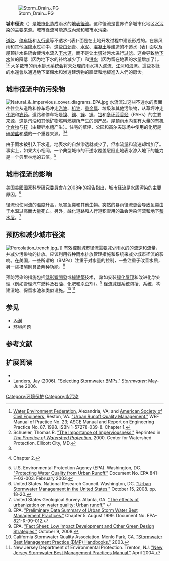 {{noteTA
|T=zh-cn:城市径流; zh-tw:城市逕流;zh-hk:城市徑流;
|1=zh-cn:径流; zh-tw:逕流; zh-hk:徑流;
}}
[[Image:Storm_Drain.JPG|thumb]]

'''城市径流'''（{{lang-en|urban runoff}}）是[[城市化|城市化]]造成雨水的[[地表径流|地表径流]]。这种径流是世界许多城市化地区[[水污染|水污染]]的主要来源。城市径流可能造成[[內澇|內澇]]和城市[[水污染|水污染]]。

[[道路|道路]]、[[停车场|停车场]]和[[人行道|人行道]]等不透水-{表}-面是在土地开发过程中建设形成的。在暴风雨和其他强[[降水|降水]]过程中，这些由[[沥青|沥青]]、[[水泥|水泥]]、[[混凝土|混凝土]]等建造的不透水-{表}-面以及屋顶排水系統会使污水流入[[下水道|下水道]]，而不是让[[土壤|土壤]]对污水进行[[过滤|过滤]]。这会导致[[地下水|地下水]]位的降低（因为地下水的补给减少了）和[[洪水|洪水]]（因为留在地表的水量增加了）。<ref name="ASCE1">[http://wef.org Water Environment Federation,] {{Wayback|url=http://wef.org/ |date=20200906083717 }} Alexandria, VA; and [http://www.asce.org American Society of Civil Engineers,] {{Wayback|url=http://www.asce.org/ |date=20200909191055 }} Reston, VA. [http://books.google.com/books?id=AdU-VXXV_H0C "Urban Runoff Quality Management."] {{Wayback|url=http://books.google.com/books?id=AdU-VXXV_H0C |date=20110629122013 }} WEF Manual of Practice No. 23; ASCE Manual and Report on Engineering Practice No. 87. 1998. ISBN 1-57278-039-8. Chapter 1.</ref><ref>Schueler, Thomas R. [http://www.cwp.org/Resource_Library/Center_Docs/PWP/ELC_PWP1.pdf "The Importance of Imperviousness."] {{Wayback|url=http://www.cwp.org/Resource_Library/Center_Docs/PWP/ELC_PWP1.pdf |date=20090227110104 }} Reprinted in [http://www.cwp.org/Store/guidance.htm ''The Practice of Watershed Protection.''] {{Wayback|url=http://www.cwp.org/Store/guidance.htm |date=20081223004441 }} 2000. Center for Watershed Protection. Ellicott City, MD.</ref> 大多数市的雨水排水系统会将未处理的雨水排入[[溪流|溪流]]、[[江河|江河]]和[[海湾|海湾]]。這些多餘的水還會以通過地下室儲水和渗透建筑物的牆壁和地板進入人們的房舍。

==城市径流中的污染物==
[[Image:Natural_&_impervious_cover_diagrams_EPA.jpg|thumb]]
水流流过这些不透水的表面往往会从道路和停车场冲走[[汽油|汽油]]、[[机油|机油]]、[[重金属|重金属]]、垃圾和其他污染物，从草坪冲走[[化肥|化肥]]和[[农药|农药]]。道路和停车场是[[镍|镍]]、[[铜|铜]]、[[锌|锌]]、[[镉|镉]]、[[铅|铅]]和[[多环芳香烃|多环芳香烃]]（PAHs）的主要来源，这是汽油和其他矿物燃料燃烧所产生的副产品。屋顶雨水内含有大量的[[有机化合物|有机化合物]]与[[锌|锌]]（由镀锌水槽产生）。住宅的草坪、公园和高尔夫球场中使用的化肥是[[硝酸盐|硝酸盐]]和[[磷|磷]]的一个重要来源。<ref name="ASCE1" /><ref>{{cite book|title=Stormwater Effects Handbook: A Toolbox for Watershed Managers, Scientists, and Engineers|authors=G. Allen Burton, Jr., Robert Pitt|publisher=CRC/Lewis Publishers|location=New York|date=2001|isbn=0-87371-924-7|url=http://unix.eng.ua.edu/~rpitt/Publications/BooksandReports/Stormwater%20Effects%20Handbook%20by%20%20Burton%20and%20Pitt%20book/MainEDFS_Book.html|access-date=2009-06-12|archive-date=2009-05-19|archive-url=https://web.archive.org/web/20090519035716/http://unix.eng.ua.edu/~rpitt/Publications/BooksandReports/Stormwater%20Effects%20Handbook%20by%20%20Burton%20and%20Pitt%20book/MainEDFS_Book.html|dead-url=no}} Chapter 2.</ref>

由于雨水被引入下水道，地表水的自然渗透就减少了，但水流量和流速却增加了。事实上，如果大小相同，一个典型城市的不透水覆盖层阻止地表水渗入地下的能力是一个典型林地的五倍。<ref name="EPA2">U.S. Environmental Protection Agency (EPA). Washington, DC. [http://www.epa.gov/npdes/pubs/nps_urban-facts_final.pdf "Protecting Water Quality from Urban Runoff."] {{Wayback|url=http://www.epa.gov/npdes/pubs/nps_urban-facts_final.pdf |date=20180702011024 }} Document No. EPA 841-F-03-003. February 2003.</ref>

==城市径流的影响==
美国[[美國國家科學研究委員會|美國國家科學研究委員會]]在2008年的报告指出，城市径流是[[水质|水质]]污染的主要原因。<ref>United States. National Research Council. Washington, DC. [http://www.epa.gov/npdes/pubs/nrc_stormwaterreport.pdf "Urban Stormwater Management in the United States."] {{Wayback|url=http://www.epa.gov/npdes/pubs/nrc_stormwaterreport.pdf |date=20170706063459 }} October 15, 2008. pp. 18-20.</ref>

径流也使河流的温度升高，危害鱼类和其他生物。突然的暴雨径流更会导致鱼类由于水温过高而大量死亡。另外，融化道路和人行道积雪用的盐会污染河流和地下[[蓄水层|蓄水层]]。<ref>United States Geological Survey. Atlanta, GA. [http://ga.water.usgs.gov/edu/urbanrun.html "The effects of urbanization on water quality: Urban runoff."] {{Wayback|url=http://ga.water.usgs.gov/edu/urbanrun.html |date=20090610135458 }}</ref>

==预防和减少城市径流==
[[Image:Percolation_trench.jpg|thumb]]。]]
有效控制城市径流需要减少雨水的的流速和流量，并减少污染物的排放。应该利用各种雨水排放管理措施和系统来减少城市径流的影响。在美国，一些所谓的{{le|最佳管理做法|Best management practice for water pollution}}（BMPs）注重于对水量的控制，一些注重于改善水质，另一些措施則具备两种功能。<ref>EPA. [http://epa.gov/guide/stormwater/ "Preliminary Data Summary of Urban Storm Water Best Management Practices."] {{Wayback|url=http://epa.gov/guide/stormwater/ |date=20100802064730 }} Chapter 5. August 1999. Document No. EPA-821-R-99-012.</ref>

预防污染的措施包括[[低影響開發|低影響開發]]或[[綠建築|綠建築]]技术， 諸如安装[[绿化屋顶|绿化屋顶]]和改进化学处理（例如管理汽车燃料及石油、化肥和杀虫剂）。<ref>EPA. [http://cfpub.epa.gov/npdes/stormwater/menuofbmps/index.cfm?action=factsheet_results&view=specific&bmp=124 "Fact Sheet: Low Impact Development and Other Green Design Strategies."] {{Wayback|url=http://cfpub.epa.gov/npdes/stormwater/menuofbmps/index.cfm?action=factsheet_results&view=specific&bmp=124 |date=20131207202334 }} October 9, 2008.</ref> 径流减緩系统包括{{link-en|入渗池|Infiltration basin}}、{{link-en|生物滞留|Bioretention}}系统、构建湿地、保留水池和类似设施。<ref>California Stormwater Quality Association. Menlo Park, CA. [http://www.cabmphandbooks.com "Stormwater Best Management Practice (BMP) Handbooks."] {{Wayback|url=http://www.cabmphandbooks.com/ |date=20080118092426 }} 2003.</ref> <ref>New Jersey Department of Environmental Protection. Trenton, NJ. [http://www.njstormwater.org/bmp_manual2.htm "New Jersey Stormwater Best Management Practices Manual."] {{Wayback|url=http://www.njstormwater.org/bmp_manual2.htm |date=20211122102819 }} April 2004.</ref>

==参见==
*[[內澇|內澇]]
*[[环境问题|环境问题]]

==参考文献==
{{reflist|2}}

==扩展阅读==
*{{cite book|title=Urban Runoff Pollution|editor=Harry C. Torno, Jiri Marsalek, Michel Desbordes|publisher=Springer-Verlag|location=Berlin|date=1986|isbn=3-540-16090-6|url=http://weblis.unep.org/cgi-bin/isis3w.exe?rec_id=002693&database=LIBCAT&search_type=link&lang=eng&format_name=EFALL&page_header=EPHAV1}}{{dead link|date=2017年12月 |bot=InternetArchiveBot |fix-attempted=yes }}
*Landers, Jay (2006). [https://web.archive.org/web/20090108032702/http://www.stormh2o.com/may-june-2006/stormwater-bmp-data.aspx "Selecting Stormwater BMPs."] ''Stormwater:'' May-June 2006.
{{污染}}
[[Category:环境保护|Category:环境保护]]
[[Category:水污染|Category:水污染]]